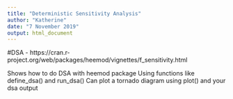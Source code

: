 ```yaml
---
title: "Deterministic Sensitivity Analysis"
author: "Katherine"
date: "7 November 2019"
output: html_document
---
```

#DSA - https://cran.r-project.org/web/packages/heemod/vignettes/f_sensitivity.html  

Shows how to do DSA with heemod package
Using functions like define_dsa() and run_dsa()
Can plot a tornado diagram using plot() and your dsa output

